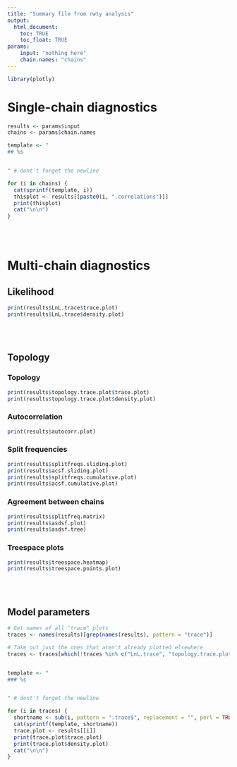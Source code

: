 ```yaml
---
title: "Summary file from rwty analysis"
output:
  html_document:
    toc: TRUE
    toc_float: TRUE
params:
    input: "nothing here"
    chain.names: "chains"
---
```


```r
library(plotly)
```

# Single-chain diagnostics

```r
results <- params$input
chains <- params$chain.names

template <- "
## %s


" # dont't forget the newline

for (i in chains) {
  cat(sprintf(template, i))
  thisplot <- results[[paste0(i, ".correlations")]]
  print(thisplot)
  cat("\n\n")
}

```

<br>
<br>

# Multi-chain diagnostics

## Likelihood
```r
print(results$LnL.trace$trace.plot)
print(results$LnL.trace$density.plot)
```

<br>
<br>

## Topology

### Topology
```r
print(results$topology.trace.plot$trace.plot)
print(results$topology.trace.plot$density.plot)
```

### Autocorrelation
```r
print(results$autocorr.plot)
```

### Split frequencies
```r
print(results$splitfreqs.sliding.plot)
print(results$acsf.sliding.plot)
print(results$splitfreqs.cumulative.plot)
print(results$acsf.cumulative.plot)
```

### Agreement between chains
```r
print(results$splitfreq.matrix)
print(results$asdsf.plot)
print(results$asdsf.tree)
```

### Treespace plots
```r
print(results$treespace.heatmap)
print(results$treespace.points.plot)
```

<br>
<br>

## Model parameters
```r
# Get names of all "trace" plots
traces <- names(results)[grep(names(results), pattern = "trace")]

# Take out just the ones that aren't already plotted elsewhere
traces <- traces[which(!traces %in% c("LnL.trace", "topology.trace.plot"))]


template <- "
### %s


" # dont't forget the newline

for (i in traces) {
  shortname <- sub(i, pattern = ".trace$", replacement = "", perl = TRUE)
  cat(sprintf(template, shortname))
  trace.plot <- results[[i]]
  print(trace.plot$trace.plot)
  print(trace.plot$density.plot)
  cat("\n\n")
}



```

